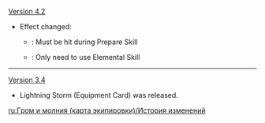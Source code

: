 {{Change History/Header}}
[[Version 4.2]]
* Effect changed:
**{{color|Old}}: Must be hit during Prepare Skill
**{{color|New}}: Only need to use Elemental Skill
----
[[Version 3.4]]
* Lightning Storm (Equipment Card) was released.
<noinclude>
[[ru:Гром и молния (карта экипировки)/История изменений]]
</noinclude>